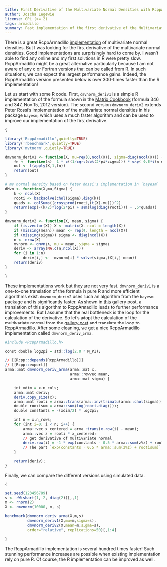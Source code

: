 ```yaml
---
title: First Derivative of the Multivariate Normal Densities with RcppArmadillo
author: Joscha Legewie
license: GPL (>= 2)
tags: armadillo
summary: Fast implementation of the first derivative of the Multivariate Normal density using RcppArmadillo.
---
```


There is a great RcppArmadillo
[implementation](http://gallery.rcpp.org/articles/dmvnorm_arma/) of
multivariate normal densities. But I was looking for the first derivative of
the multivariate normal densities. Good implementations are surprisingly hard
to come by. I wasn't able to find any online and my first solutions in R were
pretty slow. RcppArmadillo might be a great alternative particularly because
I am not aware of any c or Fortran versions that can be called from R. In
such situations, we can expect the largest performance gains. Indeed, the
RcppArmadillo version presented below is over 300-times faster than the R
implementation!

Let us start with some R code. First, `dmvnorm_deriv1` is a simple R
implementation of the formula shown in the [Matrix Cookbook](http://www2.imm.dtu.dk/pubdb/views/edoc_download.php/3274/pdf/imm3274.pdf) (formula 346 and 347,
Nov 15, 2012 version). The second version `dmvnorm_deriv2` extends Peter
Rossi's implementation of the multivariate normal densities in his package
`bayesm`, which uses a much faster algorithm and can be used to improve our
implementation of the first derivative.

```r
{

library('RcppArmadillo',quietly=TRUE)
library('rbenchmark',quietly=TRUE)
library('mvtnorm',quietly=TRUE)

dmvnorm_deriv1 <- function(X, mu=rep(0,ncol(X)), sigma=diag(ncol(X))) {
    fn <- function(x) -1 * c((1/sqrt(det(2*pi*sigma))) * exp(-0.5*t(x-mu)%*%solve(sigma)%*%(x-mu))) * solve(sigma,(x-mu))
    out <- t(apply(X,1,fn))
    return(out)
}

# mv normal density based on Peter Rossi's implementation in `bayesm`
dMvn <- function(X,mu,Sigma) {
    k <- ncol(X)
    rooti <- backsolve(chol(Sigma),diag(k))
    quads <- colSums((crossprod(rooti,(t(X)-mu)))^2)
    return(exp(-(k/2)*log(2*pi) + sum(log(diag(rooti))) - .5*quads))
}

dmvnorm_deriv2 <- function(X, mean, sigma) {
    if (is.vector(X)) X <- matrix(X, ncol = length(X))
    if (missing(mean)) mean <- rep(0, length = ncol(X))
    if (missing(sigma)) sigma <- diag(ncol(X))
    n <- nrow(X)
    mvnorm <- dMvn(X, mu = mean, Sigma = sigma)
    deriv <- array(NA,c(n,ncol(X)))
    for (i in 1:n)
        deriv[i,] <- -mvnorm[i] * solve(sigma,(X[i,]-mean))
    return(deriv)
}

}
```

These implementations work but they are not very fast. `dmvnorm_deriv1` is a
one-to-one translation of the formula in pure R and more efficient algorithms
exist. `dmvnorm_deriv2` uses such an algorithm from the `bayesm` package and
is significantly faster. As shown in
[this](http://gallery.rcpp.org/articles/dmvnorm_arma/) gallery post, a
translation of this algorithm to RcppArmadillo leads to further performance
improvements. But I assume that the real bottleneck is the loop for the
calculation of the derivative. So let's adopt the calculation of the
multivariate normal from the [gallery
post](http://gallery.rcpp.org/articles/dmvnorm_arma/) and translate the loop
to RcppArmadillo. After some cleaning, we get a nice RcppArmadillo
implementation called `dmvnorm_deriv_arma`.

```r
#include <RcppArmadillo.h>

const double log2pi = std::log(2.0 * M_PI);

// [[Rcpp::depends(RcppArmadillo)]]
// [[Rcpp::export]]
arma::mat dmvnorm_deriv_arma(arma::mat x,
                             arma::rowvec mean,
                             arma::mat sigma) {

    int xdim = x.n_cols;
    arma::mat deriv;
    deriv.copy_size(x);
    arma::mat rooti = arma::trans(arma::inv(trimatu(arma::chol(sigma))));
    double rootisum = arma::sum(log(rooti.diag()));
    double constants = -(xdim/2) * log2pi;

    int n = x.n_rows;
    for (int i=0; i < n; i++) {
        arma::vec x_centered = arma::trans(x.row(i) - mean);
        arma::vec z = rooti * x_centered;
        // get derivative of multivariate normal
        deriv.row(i) = -1 * exp(constants - 0.5 * arma::sum(z%z) + rootisum) * trans(solve(sigma, x_centered));
        // The part `exp(constants - 0.5 * arma::sum(z%z) + rootisum)` returns the multivarate normal and the other terms translate it to the first derivate
    }

    return(deriv);
}
```

Finally, we can compare the different versions using simulated data.

```r
{ 

set.seed(123456789)
s <- rWishart(1, 2, diag(2))[,,1]
m <- rnorm(2)
X <- rmvnorm(10000, m, s)

benchmark(dmvnorm_deriv_arma(X,m,s),
          dmvnorm_deriv1(X,mu=m,sigma=s),
          dmvnorm_deriv2(X,mean=m,sigma=s),
          order="relative", replications=50)[,1:4]

}
```

The RcppArmadillo implementation is several hundred times faster! Such
stunning performance increases are possible when existing implementation rely
on pure R. Of course, the R implementation can be improved as well.
